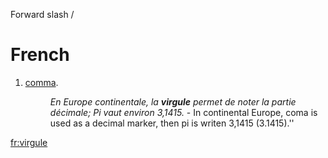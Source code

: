 Forward slash /

=French=
# [[comma]].
#:''En Europe continentale, la '''virgule''' permet de noter la partie décimale; Pi vaut environ 3,1415.'' - In continental Europe, coma is used as a decimal marker, then pi is writen 3,1415 (3.1415).''

[[fr:virgule]]